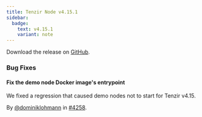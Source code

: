 ```yaml
---
title: Tenzir Node v4.15.1
sidebar:
  badge:
    text: v4.15.1
    variant: note
---
```


Download the release on [GitHub](https://github.com/tenzir/tenzir/releases/tag/v4.15.1).

### Bug Fixes

#### Fix the demo node Docker image's entrypoint

We fixed a regression that caused demo nodes not to start for Tenzir v4.15.

By [@dominiklohmann](https://github.com/dominiklohmann) in [#4258](https://github.com/tenzir/tenzir/pull/4258).
